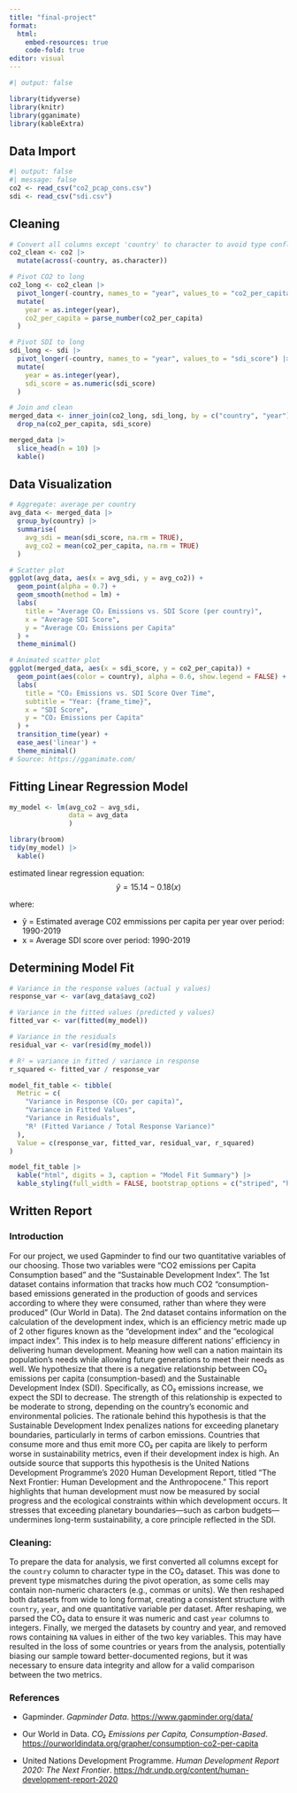```yaml
---
title: "final-project"
format:
  html:
    embed-resources: true
    code-fold: true
editor: visual
---
```


```r
#| output: false

library(tidyverse)
library(knitr)
library(gganimate)
library(kableExtra)
```

## Data Import

```r
#| output: false
#| message: false
co2 <- read_csv("co2_pcap_cons.csv")
sdi <- read_csv("sdi.csv")
```

## Cleaning

```r
# Convert all columns except 'country' to character to avoid type conflicts
co2_clean <- co2 |>
  mutate(across(-country, as.character))

# Pivot CO2 to long
co2_long <- co2_clean |>
  pivot_longer(-country, names_to = "year", values_to = "co2_per_capita") |>
  mutate(
    year = as.integer(year),
    co2_per_capita = parse_number(co2_per_capita)
  )

# Pivot SDI to long
sdi_long <- sdi |>
  pivot_longer(-country, names_to = "year", values_to = "sdi_score") |>
  mutate(
    year = as.integer(year),
    sdi_score = as.numeric(sdi_score)
  )
```

```r
# Join and clean
merged_data <- inner_join(co2_long, sdi_long, by = c("country", "year")) |>
  drop_na(co2_per_capita, sdi_score)

merged_data |>
  slice_head(n = 10) |>
  kable()
```

## Data Visualization

```r
# Aggregate: average per country
avg_data <- merged_data |>
  group_by(country) |>
  summarise(
    avg_sdi = mean(sdi_score, na.rm = TRUE),
    avg_co2 = mean(co2_per_capita, na.rm = TRUE)
  )

# Scatter plot
ggplot(avg_data, aes(x = avg_sdi, y = avg_co2)) +
  geom_point(alpha = 0.7) +
  geom_smooth(method = lm) +
  labs(
    title = "Average CO₂ Emissions vs. SDI Score (per country)",
    x = "Average SDI Score",
    y = "Average CO₂ Emissions per Capita"
  ) +
  theme_minimal()
```

```r
# Animated scatter plot
ggplot(merged_data, aes(x = sdi_score, y = co2_per_capita)) +
  geom_point(aes(color = country), alpha = 0.6, show.legend = FALSE) +
  labs(
    title = "CO₂ Emissions vs. SDI Score Over Time",
    subtitle = "Year: {frame_time}",
    x = "SDI Score",
    y = "CO₂ Emissions per Capita"
  ) +
  transition_time(year) +
  ease_aes('linear') +
  theme_minimal()
# Source: https://gganimate.com/
```

## Fitting Linear Regression Model

```r
my_model <- lm(avg_co2 ~ avg_sdi, 
               data = avg_data
               )

library(broom)
tidy(my_model) |> 
  kable()
```

estimated linear regression equation: $$ŷ = 15.14 - 0.18(x)$$

where:

-   ŷ = Estimated average C02 emmissions per capita per year over period: 1990-2019
-   x = Average SDI score over period: 1990-2019

## Determining Model Fit

```r
# Variance in the response values (actual y values)
response_var <- var(avg_data$avg_co2)

# Variance in the fitted values (predicted y values)
fitted_var <- var(fitted(my_model))

# Variance in the residuals
residual_var <- var(resid(my_model))

# R² = variance in fitted / variance in response
r_squared <- fitted_var / response_var
```

```r
model_fit_table <- tibble(
  Metric = c(
    "Variance in Response (CO₂ per capita)",
    "Variance in Fitted Values",
    "Variance in Residuals",
    "R² (Fitted Variance / Total Response Variance)"
  ),
  Value = c(response_var, fitted_var, residual_var, r_squared)
)

model_fit_table |>
  kable("html", digits = 3, caption = "Model Fit Summary") |>
  kable_styling(full_width = FALSE, bootstrap_options = c("striped", "hover"))
```

## Written Report

### Introduction

For our project, we used Gapminder to find our two quantitative variables of our choosing. Those two variables were “CO2 emissions per Capita Consumption based” and the “Sustainable Development Index”. The 1st dataset contains information that tracks how much CO2 “consumption-based emissions generated in the production of goods and services according to where they were consumed, rather than where they were produced” (Our World in Data). The 2nd dataset contains information on the calculation of the development index, which is an efficiency metric made up of 2 other figures known as the “development index” and the “ecological impact index”. This index is to help measure different nations' efficiency in delivering human development. Meaning how well can a nation maintain its population's needs while allowing future generations to meet their needs as well. We hypothesize that there is a negative relationship between CO₂ emissions per capita (consumption-based) and the Sustainable Development Index (SDI). Specifically, as CO₂ emissions increase, we expect the SDI to decrease. The strength of this relationship is expected to be moderate to strong, depending on the country's economic and environmental policies. The rationale behind this hypothesis is that the Sustainable Development Index penalizes nations for exceeding planetary boundaries, particularly in terms of carbon emissions. Countries that consume more and thus emit more CO₂ per capita are likely to perform worse in sustainability metrics, even if their development index is high. An outside source that supports this hypothesis is the United Nations Development Programme's 2020 Human Development Report, titled "The Next Frontier: Human Development and the Anthropocene." This report highlights that human development must now be measured by social progress and the ecological constraints within which development occurs. It stresses that exceeding planetary boundaries—such as carbon budgets—undermines long-term sustainability, a core principle reflected in the SDI.

### Cleaning:

To prepare the data for analysis, we first converted all columns except for the `country` column to character type in the CO₂ dataset. This was done to prevent type mismatches during the pivot operation, as some cells may contain non-numeric characters (e.g., commas or units). We then reshaped both datasets from wide to long format, creating a consistent structure with `country`, `year`, and one quantitative variable per dataset. After reshaping, we parsed the CO₂ data to ensure it was numeric and cast `year` columns to integers. Finally, we merged the datasets by country and year, and removed rows containing `NA` values in either of the two key variables. This may have resulted in the loss of some countries or years from the analysis, potentially biasing our sample toward better-documented regions, but it was necessary to ensure data integrity and allow for a valid comparison between the two metrics.\

### **References**

-   Gapminder. *Gapminder Data*. <https://www.gapminder.org/data/>

-   Our World in Data. *CO₂ Emissions per Capita, Consumption-Based*. <https://ourworldindata.org/grapher/consumption-co2-per-capita>

-   United Nations Development Programme. *Human Development Report 2020: The Next Frontier*. <https://hdr.undp.org/content/human-development-report-2020>
